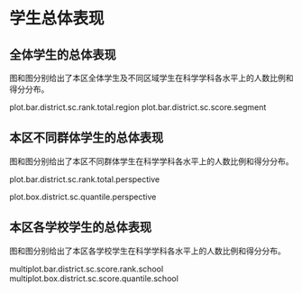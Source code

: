 <!-- chapter total -->

\mytext

# 学生总体表现

## 全体学生的总体表现

图\ref{fig: `r gio.R$GetPlotTitle("plot.bar.district.sc.rank.total.region")`}和图\ref{fig: `r gio.R$GetPlotTitle("plot.bar.district.sc.score.segment")`}分别给出了本区全体学生及不同区域学生在科学学科各水平上的人数比例和得分分布。

plot.bar.district.sc.rank.total.region
plot.bar.district.sc.score.segment


## 本区不同群体学生的总体表现

图\ref{fig: `r gio.R$GetPlotTitle("plot.bar.district.sc.rank.total.perspective")`}和图\ref{fig: `r gio.R$GetPlotTitle("plot.box.district.sc.quantile.perspective")`}分别给出了本区不同群体\footnote{其他：指普通初中、九年一贯制学校、完全中学之外的其他学校。}学生在科学学科各水平上的人数比例和得分分布\footnote{盒须图——5\%学生得分小于等于须下端线分数；25\%学生得分小于等于盒底分数；50\%学生得分大于等于盒中横线分数；25\%学生得分大于等于盒顶分数；5\%学生得分大于等于须上端线分数；盒高度一定程度上反映了得分分布的离散程度；红点为平均分。}。

plot.bar.district.sc.rank.total.perspective

plot.box.district.sc.quantile.perspective



## 本区各学校学生的总体表现

图\ref{fig: `r gio.R$GetPlotTitle("multiplot.bar.district.sc.score.rank.school")`}和图\ref{fig: `r gio.R$GetPlotTitle("multiplot.box.district.sc.score.quantile.school")`}分别给出了本区各学校学生在科学学科各水平上的人数比例和得分分布。

multiplot.bar.district.sc.score.rank.school
multiplot.box.district.sc.score.quantile.school



<!-- end of chapter total -->
